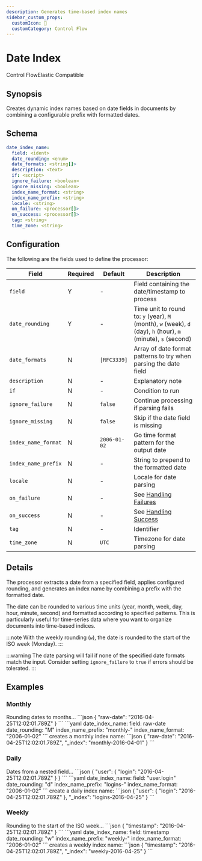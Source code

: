 ```yaml
---
description: Generates time-based index names
sidebar_custom_props: 
  customIcon: 📅
  customCategory: Control Flow
---
```


# Date Index

<span className="theme-doc-version-badge badge badge--primary">Control Flow</span><span className="theme-doc-version-badge badge badge--secondary">Elastic Compatible</span>

## Synopsis

Creates dynamic index names based on date fields in documents by combining a configurable prefix with formatted dates.

## Schema

```yaml {2,3}
date_index_name:
  field: <ident>
  date_rounding: <enum>
  date_formats: <string[]>
  description: <text>
  if: <script>
  ignore_failure: <boolean>
  ignore_missing: <boolean>
  index_name_format: <string>
  index_name_prefix: <string>
  locale: <string>
  on_failure: <processor[]>
  on_success: <processor[]>
  tag: <string>
  time_zone: <string>
```

## Configuration

The following are the fields used to define the processor:

|Field|Required|Default|Description|
|---|---|---|---|
|`field`|Y|-|Field containing the date/timestamp to process|
|`date_rounding`|Y|-|Time unit to round to: `y` (year), `M` (month), `w` (week), `d` (day), `h` (hour), `m` (minute), `s` (second)|
|`date_formats`|N|`[RFC3339]`|Array of date format patterns to try when parsing the date field|
|`description`|N|-|Explanatory note|
|`if`|N|-|Condition to run|
|`ignore_failure`|N|`false`|Continue processing if parsing fails|
|`ignore_missing`|N|`false`|Skip if the date field is missing|
|`index_name_format`|N|`2006-01-02`|Go time format pattern for the output date|
|`index_name_prefix`|N|-|String to prepend to the formatted date|
|`locale`|N|-|Locale for date parsing|
|`on_failure`|N|-|See [Handling Failures](../handling-failures.mdx)|
|`on_success`|N|-|See [Handling Success](../handling-success.mdx)|
|`tag`|N|-|Identifier|
|`time_zone`|N|`UTC`|Timezone for date parsing|

## Details

The processor extracts a date from a specified field, applies configured rounding, and generates an index name by combining a prefix with the formatted date.

The date can be rounded to various time units (year, month, week, day, hour, minute, second) and formatted according to specified patterns. This is particularly useful for time-series data where you want to organize documents into time-based indices.

:::note
With the weekly rounding (`w`), the date is rounded to the start of the ISO week (Monday).
:::

:::warning
The date parsing will fail if none of the specified date formats match the input. Consider setting `ignore_failure` to `true` if errors should be tolerated.
:::

## Examples

### Monthly

<ExampleGrid>
  <CommentCol>
    Rounding dates to months...
  </CommentCol>
  <CodeCol>
    ```json
    {
      "raw-date": "2016-04-25T12:02:01.789Z"
    }
    ```
    ```yaml
    date_index_name:
      field: raw-date
      date_rounding: "M"
      index_name_prefix: "monthly-"
      index_name_format: "2006-01-02"
    ```
  </CodeCol>
  <CommentCol>
    creates a monthly index name:
  </CommentCol>
  <CodeCol>
    ```json
    {
      "raw-date": "2016-04-25T12:02:01.789Z",
      "_index": "monthly-2016-04-01"
    }
    ```
  </CodeCol>
</ExampleGrid>

### Daily

<ExampleGrid>
  <CommentCol>
    Dates from a nested field...
  </CommentCol>
  <CodeCol>
    ```json
    {
      "user": {
        "login": "2016-04-25T12:02:01.789Z"
      }
    }
    ```
    ```yaml
    date_index_name:
      field: "user.login"
      date_rounding: "d"
      index_name_prefix: "logins-"
      index_name_format: "2006-01-02"
    ```
  </CodeCol>
  <CommentCol>
    create a daily index name:
  </CommentCol>
  <CodeCol>
    ```json
    {
      "user": {
        "login": "2016-04-25T12:02:01.789Z"
      },
      "_index": "logins-2016-04-25"
    }
    ```
  </CodeCol>
</ExampleGrid>

### Weekly

<ExampleGrid>
  <CommentCol>
    Rounding to the start of the ISO week...
  </CommentCol>
  <CodeCol>
    ```json
    {
      "timestamp": "2016-04-25T12:02:01.789Z"
    }
    ```
    ```yaml
    date_index_name:
      field: timestamp
      date_rounding: "w"
      index_name_prefix: "weekly-"
      index_name_format: "2006-01-02"
    ```
  </CodeCol>
  <CommentCol>
    creates a weekly index name:
  </CommentCol>
  <CodeCol>
    ```json
    {
      "timestamp": "2016-04-25T12:02:01.789Z",
      "_index": "weekly-2016-04-25"
    }
    ```
  </CodeCol>
</ExampleGrid>
